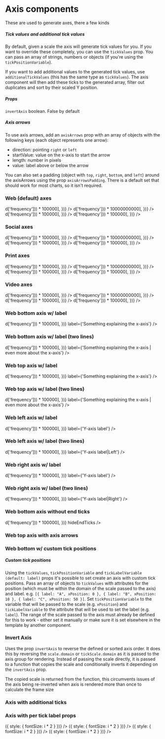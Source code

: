 
<Meta title="Components/Axes" component={Axis} />

# Axis components

These are used to generate axes, there a few kinds

##### Tick values and additional tick values

By default, given a scale the axis will generate tick values for you. If you want to override these completely, you can use the
`tickValues` prop. You can pass an array of strings, numbers or objects (if you're using the `tickPositionVariable`).

If you want to add additional values to the generated tick values, use `additionalTickValues` (this has the same type as `tickValues`).
The axis component will then add these ticks to the generated array, filter out duplicates and sort by their scaled Y position.

##### Props

`invertAxis` boolean. False by default

##### Axis arrows

To use axis arrows, add an `axisArrows` prop with an array of objects with the following keys (each object represents one arrow):

- direction: pointing `right` or `left`
- startValue: value on the x-axis to start the arrow
- length: number in pixels
- value: label above or below the arrow

You can also set a padding (object with `top`, `right`, `bottom`, and `left`) around the axisArrows using the prop `axisArrowsPadding`. There is a default set that should work for most charts, so it isn't required.

### Web (default) axes

<Preview>
  <Story name="Web">
    <ChartFrame title="Axes" subtitle="All of them">
      <Debug showMargin={true} showPadding={true} />
      <Axis
        orientation={'left'}
        scale={scaleLinear({
          domain: [0, Math.max(...letterFrequency.map((d) => d['frequency'])) * 100000],
        })}
      />
      <Axis
        orientation={'right'}
        scale={scaleLinear({
          domain: [0, Math.max(...letterFrequency.map((d) => d['frequency'])) * 10000000000],
        })}
      />
      <Axis
        orientation={'top'}
        scale={scaleLinear({
          domain: [0, Math.max(...letterFrequency.map((d) => d['frequency'])) * 100000],
        })}
      />
      <Axis
        orientation={'bottom'}
        scale={scaleLinear({
          domain: [0, Math.max(...letterFrequency.map((d) => d['frequency'])) * 100000],
        })}
      />
    </ChartFrame>
  </Story>
</Preview>

### Social axes

<Preview>
  <Story name="Social">
    <ChartFrame type="social" title="Axes (social)" subtitle="All of them">
      <Debug />
      <Axis
        orientation={'left'}
        scale={scaleLinear({
          domain: [0, Math.max(...letterFrequency.map((d) => d['frequency'])) * 100000],
        })}
      />
      <Axis
        orientation={'right'}
        scale={scaleLinear({
          domain: [0, Math.max(...letterFrequency.map((d) => d['frequency'])) * 10000000000],
        })}
      />
      <Axis
        orientation={'top'}
        scale={scaleLinear({
          domain: [0, Math.max(...letterFrequency.map((d) => d['frequency'])) * 100000],
        })}
      />
      <Axis
        orientation={'bottom'}
        scale={scaleLinear({
          domain: [0, Math.max(...letterFrequency.map((d) => d['frequency'])) * 100000],
        })}
      />
    </ChartFrame>
  </Story>
</Preview>

### Print axes

<Preview>
  <Story name="Print">
    <ChartFrame type="print" title="Axes (print)" subtitle="All of them">
      <Debug />
      <Axis
        orientation={'left'}
        scale={scaleLinear({
          domain: [0, Math.max(...letterFrequency.map((d) => d['frequency'])) * 100000],
        })}
      />
      <Axis
        orientation={'right'}
        scale={scaleLinear({
          domain: [0, Math.max(...letterFrequency.map((d) => d['frequency'])) * 10000000000],
        })}
      />
      <Axis
        orientation={'top'}
        scale={scaleLinear({
          domain: [0, Math.max(...letterFrequency.map((d) => d['frequency'])) * 100000],
        })}
      />
      <Axis
        orientation={'bottom'}
        scale={scaleLinear({
          domain: [0, Math.max(...letterFrequency.map((d) => d['frequency'])) * 100000],
        })}
      />
    </ChartFrame>
  </Story>
</Preview>

### Video axes

<Preview>
  <Story name="Video">
    <ChartFrame type="video" title="Axes (video)" subtitle="All of them">
      <Debug />
      <Axis
        orientation={'left'}
        scale={scaleLinear({
          domain: [0, Math.max(...letterFrequency.map((d) => d['frequency'])) * 100000],
        })}
      />
      <Axis
        orientation={'right'}
        scale={scaleLinear({
          domain: [0, Math.max(...letterFrequency.map((d) => d['frequency'])) * 10000000000],
        })}
      />
      <Axis
        orientation={'top'}
        scale={scaleLinear({
          domain: [0, Math.max(...letterFrequency.map((d) => d['frequency'])) * 100000],
        })}
      />
      <Axis
        orientation={'bottom'}
        scale={scaleLinear({
          domain: [0, Math.max(...letterFrequency.map((d) => d['frequency'])) * 100000],
        })}
      />
    </ChartFrame>
  </Story>
</Preview>

### Web bottom axis w/ label

<Preview>
  <Story name="Web bottom axis w/ label">
    <ChartFrame title="Axes" subtitle="All of them" height={300}>
      <Debug showMargin showPadding />
      <Axis
        orientation={'bottom'}
        scale={scaleLinear({
          domain: [0, Math.max(...letterFrequency.map((d) => d['frequency'])) * 100000],
        })}
        label={'Something explaining the x-axis'}
      />
    </ChartFrame>
  </Story>
</Preview>

### Web bottom axis w/ label (two lines)

<Preview>
  <Story name="Web bottom axis w/ label (two lines)">
    <ChartFrame title="Axes" subtitle="All of them" height={300}>
      <Debug showMargin showPadding />
      <Axis
        orientation={'bottom'}
        scale={scaleLinear({
          domain: [0, Math.max(...letterFrequency.map((d) => d['frequency'])) * 100000],
        })}
        label={'Something explaining the x-axis | even more about the x-axis'}
      />
    </ChartFrame>
  </Story>
</Preview>

### Web top axis w/ label

<Preview>
  <Story name="Web top axis w/ label">
    <ChartFrame title="Axes" subtitle="All of them" height={300}>
      <Debug showMargin showPadding />
      <Axis
        orientation={'top'}
        scale={scaleLinear({
          domain: [0, Math.max(...letterFrequency.map((d) => d['frequency'])) * 100000],
        })}
        label={'Something explaining the x-axis'}
      />
    </ChartFrame>
  </Story>
</Preview>

### Web top axis w/ label (two lines)

<Preview>
  <Story name="Web top axis w/ label (two lines)">
    <ChartFrame title="Axes" subtitle="All of them" height={300}>
      <Debug showMargin showPadding />
      <Axis
        orientation={'top'}
        scale={scaleLinear({
          domain: [0, Math.max(...letterFrequency.map((d) => d['frequency'])) * 100000],
        })}
        label={'Something explaining the x-axis | even more about the x-axis'}
      />
    </ChartFrame>
  </Story>
</Preview>

### Web left axis w/ label

<Preview>
  <Story name="Web left axis w/ label">
    <ChartFrame title="Axes" subtitle="All of them" height={300}>
      <Debug showMargin showPadding />
      <Axis
        orientation={'left'}
        scale={scaleLinear({
          domain: [0, Math.max(...letterFrequency.map((d) => d['frequency'])) * 100000],
        })}
        label={'Y-axis label'}
      />
    </ChartFrame>
  </Story>
</Preview>

### Web left axis w/ label (two lines)

<Preview>
  <Story name="Web left axis w/ label (two lines)">
    <ChartFrame title="Axes" subtitle="All of them" height={300}>
      <Debug showMargin showPadding />
      <Axis
        orientation={'left'}
        scale={scaleLinear({
          domain: [0, Math.max(...letterFrequency.map((d) => d['frequency'])) * 100000],
        })}
        label={'Y-axis label|Left'}
      />
    </ChartFrame>
  </Story>
</Preview>

### Web right axis w/ label

<Preview>
  <Story name="Web right axis w/ label">
    <ChartFrame title="Axes" subtitle="All of them" height={300}>
      <Debug showMargin showPadding />
      <Axis
        orientation={'right'}
        scale={scaleLinear({
          domain: [0, Math.max(...letterFrequency.map((d) => d['frequency'])) * 100000],
        })}
        label={'Y-axis label'}
      />
    </ChartFrame>
  </Story>
</Preview>

### Web right axis w/ label (two lines)

<Preview>
  <Story name="Web right axis w/ label (two lines)">
    <ChartFrame title="Axes" subtitle="All of them" height={300}>
      <Debug showMargin showPadding />
      <Axis
        orientation={'right'}
        scale={scaleLinear({
          domain: [0, Math.max(...letterFrequency.map((d) => d['frequency'])) * 100000],
        })}
        label={'Y-axis label|Right'}
      />
    </ChartFrame>
  </Story>
</Preview>

### Web bottom axis without end ticks

<Preview>
  <Story name="Web bottom axis without end ticks">
    <ChartFrame title="Axes" subtitle="All of them" height={300}>
      <Axis
        orientation={'bottom'}
        scale={scaleLinear({
          domain: [0, Math.max(...letterFrequency.map((d) => d['frequency'])) * 100000],
        })}
        hideEndTicks
      />
    </ChartFrame>
  </Story>
</Preview>

### Web top axis with axis arrows

<Preview>
  <Story name="Web top axis with axis arrows">
    <ChartFrame
      title="Axes"
      subtitle="All of them"
      height={300}
      margin={{ top: 130, right: 5, bottom: 105, left: 20 }}
    >
      <Axis
        orientation={'top'}
        scale={scaleLinear({
          domain: [-10, 10],
        })}
        axisArrows={[
          {
            direction: 'left',
            startValue: 0,
            length: 36,
            value: 'Biden leads',
          },
          {
            direction: 'right',
            startValue: 0,
            length: 36,
            value: 'Trump leads',
          },
        ]}
      />
      <Axis
        orientation={'bottom'}
        scale={scaleLinear({
          domain: [-10, 10],
        })}
        axisArrowsPadding={{ left: 30, right: 30 }}
        axisArrows={[
          {
            direction: 'left',
            startValue: 0,
            length: 36,
            value: 'Biden leads',
          },
          {
            direction: 'right',
            startValue: 0,
            length: 36,
            value: 'Trump leads',
          },
        ]}
      />
    </ChartFrame>
  </Story>
</Preview>

### Web bottom w/ custom tick positions

##### Custom tick positions

Using the `tickValues`, `tickPositionVariable` and `tickLabelVariable (default: label)` props
it's possible to set create an axis with custom tick positions. Pass an array of objects to `tickValues`
with attributes for the position (which must be within the domain of the scale passed to the axis) and label.
e.g. `[{ label: "A", xPosition: 0 }, { label: "B", xPosition: 10 }, { label: "C", xPosition: 50 }]`.
Set `tickPositionVariable` to the variable that will be passed to the scale (e.g. `xPosition`) and `tickLabelVariable`
to the attribute that will be used to set the label (e.g. `label`). The range of the scale passed to the axis must already
be defined for this to work - either set it manually or make sure it is set elsewhere in the template by another component.

<Preview>
  <Story name="Web bottom w/ custom tick positions">
    <ChartFrame title="Axes" subtitle="Bottom" height={300} width={500}>
      <Axis
        orientation={'bottom'}
        scale={scaleLinear({
          domain: [0, 100],
          range: [0, 300],
        })}
        tickValues={[
          { label: 'A', xPosition: 0 },
          { label: 'B', xPosition: 10 },
          { label: 'C', xPosition: 50 },
          { label: 'D', xPosition: 65 },
          { label: 'E', xPosition: 100 },
        ]}
        tickPositionVariable="xPosition"
        tickLabelVariable="label"
      />
    </ChartFrame>
  </Story>
</Preview>

### Invert Axis

Uses the prop `invertAxis` to reverse the defined or sorted axis order. It does this by reversing the `scale.domain` or `tickScale.domain` as it is passed to the axis group for rendering. Instead of passing the scale directly, it is passed to a function that copies the scale and conditionally inverts it depending on the `invertAxis` prop.

The copied scale is returned from the function, this circumvents issues of the axis being re-inverted when axis is rendered more than once to calculate the frame size

<Preview>
  <Story name="Inverted ordinal">
    <ChartFrame title="Inverted axis" subtitle="Ordinal, bottom axis inverted" height={300}>
      <Axis
        orientation={'top'}
        scale={scaleBand({
          domain: ['Afghan Hound', 'Siluki', 'Greyhound', 'Whippet'],
        })}
      />
      <Axis
        orientation={'bottom'}
        scale={scaleBand({
          domain: ['Afghan Hound', 'Siluki', 'Greyhound', 'Whippet'],
        })}
        invertScale={true}
      />
    </ChartFrame>
  </Story>
</Preview>

<Preview>
  <Story name="Inverted linear">
    <ChartFrame title="Inverted axis" subtitle="Linear, bottom axis inverted" height={300}>
      <Axis
        orientation={'top'}
        scale={scaleLinear({
          domain: [0, 450],
        })}
      />
      <Axis
        orientation={'bottom'}
        scale={scaleLinear({
          domain: [0, 450],
        })}
        invertScale={true}
      />
    </ChartFrame>
  </Story>
</Preview>

<Preview>
  <Story name="Inverted custom">
    <ChartFrame
      title="Inverted axis"
      subtitle="Custom labels, bottom axis inverted"
      height={300}
      width={500}
    >
      <Axis
        orientation={'top'}
        scale={scaleLinear({
          domain: [0, 100],
          range: [0, 400],
        })}
        tickValues={[
          { label: 'A', xPosition: 0 },
          { label: 'B', xPosition: 10 },
          { label: 'C', xPosition: 50 },
          { label: 'D', xPosition: 65 },
          { label: 'E', xPosition: 100 },
        ]}
        tickPositionVariable="xPosition"
        tickLabelVariable="label"
      />
      <Axis
        orientation={'bottom'}
        scale={scaleLinear({
          domain: [0, 100],
          range: [0, 400],
        })}
        tickValues={[
          { label: 'A', xPosition: 0 },
          { label: 'B', xPosition: 10 },
          { label: 'C', xPosition: 50 },
          { label: 'D', xPosition: 65 },
          { label: 'E', xPosition: 100 },
        ]}
        tickPositionVariable="xPosition"
        tickLabelVariable="label"
        invertScale={true}
      />
    </ChartFrame>
  </Story>
</Preview>

<Preview>
  <Story name="Inverted ordinal left/right">
    <ChartFrame title="Inverted axis" subtitle="Ordinal, right axis inverted" height={400}>
      <Axis
        orientation={'left'}
        scale={scaleBand({
          domain: ['Afghan Hound', 'Siluki', 'Greyhound', 'Whippet'],
        })}
        hideTicks={true}
      />
      <Axis
        orientation={'right'}
        scale={scaleBand({
          domain: ['Afghan Hound', 'Siluki', 'Greyhound', 'Whippet'],
        })}
        hideTicks={true}
        invertScale={true}
      />
    </ChartFrame>
  </Story>
</Preview>

<Preview>
  <Story name="Inverted linear left/right">
    <ChartFrame title="Inverted axis" subtitle="Linear, right axis inverted" height={500}>
      <Axis
        orientation={'left'}
        scale={scaleLinear({
          domain: [0, 450],
        })}
      />
      <Axis
        orientation={'right'}
        scale={scaleLinear({
          domain: [0, 450],
        })}
        invertScale={true}
      />
    </ChartFrame>
  </Story>
</Preview>

### Axis with additional ticks

<Preview>
  <Story name="Axis with additional ticks">
    <ChartFrame title="Axis with additional ticks">
      <Axis
        orientation={'left'}
        scale={scaleLinear({
          domain: [0, 1000],
        })}
        additionalTickValues={[50]}
      />
      <Axis
        orientation={'right'}
        scale={scaleLinear({
          domain: [0, 1000],
        })}
        additionalTickValues={[950]}
      />
      <Axis
        orientation={'top'}
        scale={scaleLinear({
          domain: [0, 1000],
        })}
        additionalTickValues={[450]}
      />
      <Axis
        orientation={'bottom'}
        scale={scaleLinear({
          domain: [0, 1000],
        })}
        additionalTickValues={[750]}
      />
    </ChartFrame>
  </Story>
</Preview>

### Axis with per tick label props

<Preview>
  <Story name="Axis with per tick label props">
    <ChartFrame title="Axis with per tick label props">
      <Axis
        orientation={'left'}
        scale={scaleLinear({
          domain: [0, 1000],
        })}
        tickLabelProps={(tickLabel, i) => ({ style: { fontSize: i * 2 } })}
      />
      <Axis
        orientation={'right'}
        scale={scaleLinear({
          domain: [0, 1000],
        })}
        tickLabelProps={(tickLabel, i) => ({ style: { fontSize: i * 2 } })}
      />
      <Axis
        orientation={'top'}
        scale={scaleLinear({
          domain: [0, 1000],
        })}
        tickLabelProps={(tickLabel, i) => ({ style: { fontSize: i * 2 } })}
      />
      <Axis
        orientation={'bottom'}
        scale={scaleLinear({
          domain: [0, 1000],
        })}
        tickLabelProps={(tickLabel, i) => ({ style: { fontSize: i * 2 } })}
      />
    </ChartFrame>
  </Story>
</Preview>
